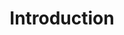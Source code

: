 ---
credit:
- SIGPwny
featured: false
slides: intro.pdf
tags:
- welcome
- intro
time_start: 2017-01-26T18:00:00.000000Z
title: Introduction
week_number: 1
---